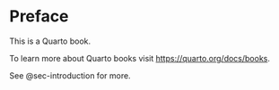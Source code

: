 # Preface {.unnumbered}

This is a Quarto book.

To learn more about Quarto books visit <https://quarto.org/docs/books>.

See @sec-introduction for more.
